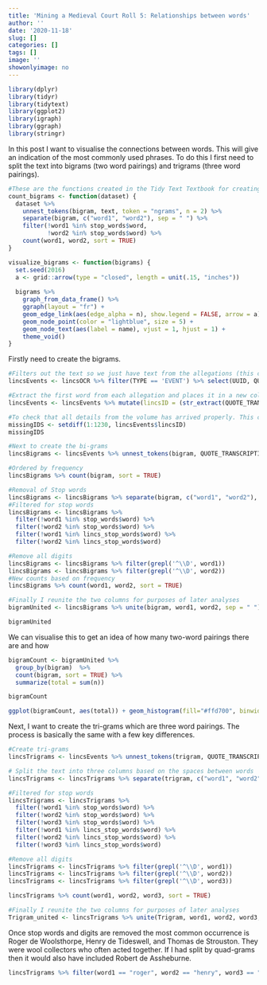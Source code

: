 ```yaml
---
title: 'Mining a Medieval Court Roll 5: Relationships between words'
author: ''
date: '2020-11-18'
slug: []
categories: []
tags: []
image: ''
showonlyimage: no
---
```

```r
library(dplyr)
library(tidyr)
library(tidytext)
library(ggplot2)
library(igraph)
library(ggraph)
library(stringr)
```


In this post I want to visualise the connections between words. This will give an indication of the most commonly used phrases. To do this I first need to split the text into bigrams (two word pairings) and trigrams (three word pairings).

```r

#These are the functions created in the Tidy Text Textbook for creating bigrams and visualising them.
count_bigrams <- function(dataset) {
  dataset %>%
    unnest_tokens(bigram, text, token = "ngrams", n = 2) %>%
    separate(bigram, c("word1", "word2"), sep = " ") %>%
    filter(!word1 %in% stop_words$word,
           !word2 %in% stop_words$word) %>%
    count(word1, word2, sort = TRUE)
}

visualize_bigrams <- function(bigrams) {
  set.seed(2016)
  a <- grid::arrow(type = "closed", length = unit(.15, "inches"))
  
  bigrams %>%
    graph_from_data_frame() %>%
    ggraph(layout = "fr") +
    geom_edge_link(aes(edge_alpha = n), show.legend = FALSE, arrow = a) +
    geom_node_point(color = "lightblue", size = 5) +
    geom_node_text(aes(label = name), vjust = 1, hjust = 1) +
    theme_void()
}
```

Firstly need to create the bigrams.

```r
#Filters out the text so we just have text from the allegations (this column also contains information about people and places)
lincsEvents <- lincsOCR %>% filter(TYPE == 'EVENT') %>% select(UUID, QUOTE_TRANSCRIPTION)

#Extract the first word from each allegation and places it in a new column called 'lincsID' to act as an index to the original text
lincsEvents <- lincsEvents %>% mutate(lincsID = (str_extract(QUOTE_TRANSCRIPTION, "\\w+")))

#To check that all details from the volume has arrived properly. This checks that all the words extracted are the digits between 1 to 1230. Any missing values will be returned if there is an error. If all are present and correct then it should return integer(0).
missingIDS <- setdiff(1:1230, lincsEvents$lincsID)
missingIDS

#Next to create the bi-grams
lincsBigrams <- lincsEvents %>% unnest_tokens(bigram, QUOTE_TRANSCRIPTION, token = "ngrams", n = 2)

#Ordered by frequency 
lincsBigrams %>% count(bigram, sort = TRUE)

#Removal of Stop words
lincsBigrams <- lincsBigrams %>% separate(bigram, c("word1", "word2"), sep = " ")
#Filtered for stop words
lincsBigrams <- lincsBigrams %>%
  filter(!word1 %in% stop_words$word) %>%
  filter(!word2 %in% stop_words$word) %>% 
  filter(!word1 %in% lincs_stop_words$word) %>%
  filter(!word2 %in% lincs_stop_words$word)

#Remove all digits
lincsBigrams <- lincsBigrams %>% filter(grepl('^\\D', word1))
lincsBigrams <- lincsBigrams %>% filter(grepl('^\\D', word2))
#New counts based on frequency
lincsBigrams %>% count(word1, word2, sort = TRUE)

#Finally I reunite the two columns for purposes of later analyses
bigramUnited <- lincsBigrams %>% unite(bigram, word1, word2, sep = " ")

bigramUnited

```

We can visualise this to get an idea of how many two-word pairings there are and how 

```r
bigramCount <- bigramUnited %>% 
  group_by(bigram)  %>% 
  count(bigram, sort = TRUE) %>% 
  summarize(total = sum(n)) 

bigramCount

ggplot(bigramCount, aes(total)) + geom_histogram(fill="#ffd700", binwidth = 0.75, bins = 100) + theme_minimal()


```



Next, I want to create the tri-grams which are three word pairings. The process is basically the same with a few key differences.

```r
#Create tri-grams
lincsTrigrams <- lincsEvents %>% unnest_tokens(trigram, QUOTE_TRANSCRIPTION, token = "ngrams", n = 3)

# Split the text into three columns based on the spaces between words
lincsTrigrams <- lincsTrigrams %>% separate(trigram, c("word1", "word2", "word3"), sep = " ")

#Filtered for stop words
lincsTrigrams <- lincsTrigrams %>%
  filter(!word1 %in% stop_words$word) %>%
  filter(!word2 %in% stop_words$word) %>% 
  filter(!word3 %in% stop_words$word) %>% 
  filter(!word1 %in% lincs_stop_words$word) %>%
  filter(!word2 %in% lincs_stop_words$word) %>% 
  filter(!word3 %in% lincs_stop_words$word) 

#Remove all digits
lincsTrigrams <- lincsTrigrams %>% filter(grepl('^\\D', word1))
lincsTrigrams <- lincsTrigrams %>% filter(grepl('^\\D', word2))
lincsTrigrams <- lincsTrigrams %>% filter(grepl('^\\D', word3))

lincsTrigrams %>% count(word1, word2, word3, sort = TRUE)

#Finally I reunite the two columns for purposes of later analyses
Trigram_united <- lincsTrigrams %>% unite(Trigram, word1, word2, word3, sep = " ")
```

Once stop words and digits are removed the most common occurrence is Roger de Woolsthorpe, Henry de Tideswell, and Thomas de Strouston. They were wool collectors who often acted together. If I had split by quad-grams then it would also have included Robert de Assheburne.

```r
lincsTrigrams %>% filter(word1 == "roger", word2 == "henry", word3 == "thomas")

```
